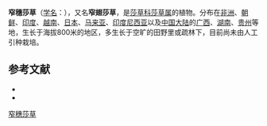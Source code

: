 {{Speciesbox
| name = 窄穗莎草
| status = 
| status_system = 
| image =
| genus = Cyperus
| species = tenuispica
| authority = Steud.
}}

'''窄穗莎草'''（[[学名|学名]]：{{lang|la|''Cyperus tenuispica''}}），又名'''窄翅莎草'''，是[[莎草科|莎草科]][[莎草属|莎草属]]的植物。分布在[[非洲|非洲]]、[[朝鲜|朝鲜]]、[[印度|印度]]、[[越南|越南]]、[[日本|日本]]、[[马来亚|马来亚]]、[[印度尼西亚|印度尼西亚]]以及[[中国大陆|中国大陆]]的[[广西|广西]]、[[湖南|湖南]]、[[贵州|贵州]]等地，生长于海拔800米的地区，多生长于空旷的田野里或疏林下，目前尚未由人工引种栽培。

== 参考文献 ==

* {{cite web| url =http://www.bioinfo.cn/db05/KmzwSpecies.php?action=view&id=6904| title =窄穗莎草| work =《中国高等植物数据库全库》| publisher =中国科学院微生物研究所| author =昆明植物研究所| accessdate =2009-02-24| deadurl =yes| archiveurl =https://web.archive.org/web/20160305033221/http://www.bioinfo.cn/db05/KmzwSpecies.php?action=view&id=6904| archivedate =2016-03-05}}
* {{TaiBNET| zh=窄翅莎草 | id=201294 | binomial=Cyperus tenuispica | authority=Steud., 1855 | var= | accessdate=2013-01-24}}
{{Taxonbar|from=Q15227210}}

[[Category:莎草属|窄穗莎草]]


{{植物小作品}}
